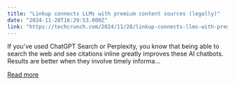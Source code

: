 ```yaml
---
title: "Linkup connects LLMs with premium content sources (legally)"
date: "2024-11-28T16:29:53.000Z"
link: "https://techcrunch.com/2024/11/28/linkup-connects-llms-with-premium-content-sources-legally/"
---
```


If you’ve used ChatGPT Search or Perplexity, you know that being able to search the web and see citations inline greatly improves these AI chatbots. Results are better when they involve timely informa...

[Read more](https://techcrunch.com/2024/11/28/linkup-connects-llms-with-premium-content-sources-legally/)
